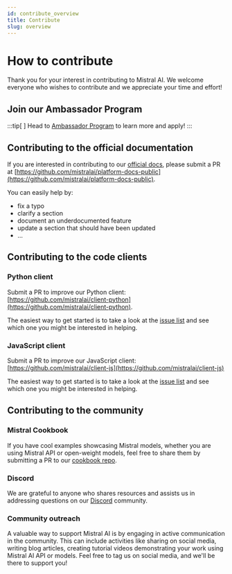 ```yaml
---
id: contribute_overview
title: Contribute
slug: overview
---
```


# How to contribute

Thank you for your interest in contributing to Mistral AI. We welcome everyone who wishes to contribute and we appreciate your time and effort!

## Join our Ambassador Program

:::tip[ ]
Head to [Ambassador Program](../ambassador/) to learn more and apply!
:::

## Contributing to the official documentation

If you are interested in contributing to our [official docs](https://docs.mistral.ai/), please submit a PR at [https://github.com/mistralai/platform-docs-public](https://github.com/mistralai/platform-docs-public).

You can easily help by:

- fix a typo
- clarify a section
- document an underdocumented feature
- update a section that should have been updated
- ...

## Contributing to the code clients

### Python client

Submit a PR to improve our Python client: [https://github.com/mistralai/client-python](https://github.com/mistralai/client-python).

The easiest way to get started is to take a look at the [issue list](https://github.com/mistralai/client-python/issues) and see which one you might be interested in helping.

### JavaScript client

Submit a PR to improve our JavaScript client: [https://github.com/mistralai/client-js](https://github.com/mistralai/client-js)

The easiest way to get started is to take a look at the [issue list](https://github.com/mistralai/client-js/issues) and see which one you might be interested in helping.

## Contributing to the community

### Mistral Cookbook

If you have cool examples showcasing Mistral models, whether you are using Mistral API or open-weight models, feel free to share them by submitting a PR to our [cookbook repo](https://github.com/mistralai/cookbook).

### Discord

We are grateful to anyone who shares resources and assists us in addressing questions on our [Discord](https://discord.gg/mistralai) community.

### Community outreach

A valuable way to support Mistral AI is by engaging in active communication in the community. This can include activities like sharing on social media, writing blog articles, creating tutorial videos demonstrating your work using Mistral AI API or models. Feel free to tag us on social media, and we'll be there to support you!
